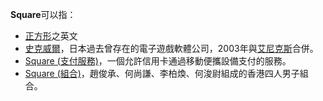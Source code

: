 '''Square'''可以指：

* [[正方形|正方形]]之英文
* [[史克威爾|史克威爾]]，日本過去曾存在的電子遊戲軟體公司，2003年與[[艾尼克斯|艾尼克斯]]合併。
* [[Square_(支付服務)|Square (支付服務)]]，一個允許信用卡通過移動便攜設備支付的服務。
* [[Square_(組合)|Square (組合)]]，趙俊承、何尚謙、李柏煥、何浚尉組成的香港四人男子組合。

{{disambig}}